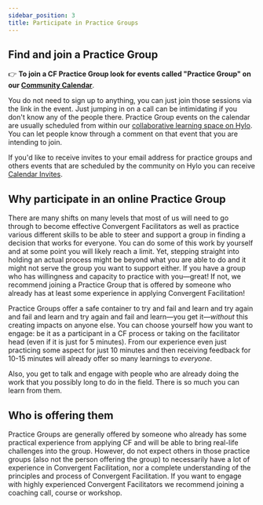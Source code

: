```yaml
---
sidebar_position: 3
title: Participate in Practice Groups
---
```


## Find and join a Practice Group

:point_right: **To join a CF Practice Group look for events called "Practice Group" on our [Community Calendar](/#events-overview)**. 

You do not need to sign up to anything, you can just join those sessions via the link in the event. Just jumping in on a call can be intimidating if you don't know any of the people there. Practice Group events on the calendar are usually scheduled from within our [collaborative learning space on Hylo](/how-to-engage/platforms-and-co-creation/co-create-on-hylo). You can let people know through a comment on that event that you are intending to join. 

 If you'd like to receive invites to your email address for practice groups and others events that are scheduled by the community on Hylo you can receive [Calendar Invites](/how-to-engage/platforms-and-co-creation/calendar-invites).


## Why participate in an online Practice Group
There are many shifts on many levels that most of us will need to go through to become effective Convergent Facilitators as well as practice various different skills to be able to steer and support a group in finding a decision that works for everyone. You can do some of this work by yourself and at some point you will likely reach a limit. Yet, stepping straight into holding an actual process might be beyond what you are able to do and it might not serve the group you want to support either. If you have a group who has willingness and capacity to practice with you—great! If not, we recommend joining a Practice Group that is offered by someone who already has at least some experience in applying Convergent Facilitation!

Practice Groups offer a safe container to try and fail and learn and try again and fail and learn and try again and fail and learn—you get it—*without* this creating impacts on anyone else. You can choose yourself how you want to engage: be it as a participant in a CF process or taking on the facilitator head (even if it is just for 5 minutes). From our experience even just practicing some aspect for just 10 minutes and then receiving feedback for 10-15 minutes will already offer so many learnings to _everyone_.

Also, you get to talk and engage with people who are already doing the work that you possibly long to do in the field. There is so much you can learn from them.

## Who is offering them
Practice Groups are generally offered by someone who already has some practical experience from applying CF and will be able to bring real-life challenges into the group. However, do not expect others in those practice groups (also not the person offering the group) to necessarily have a lot of experience in Convergent Facilitation, nor a complete understanding of the principles and process of Convergent Facilitation. If you want to engage with highly experienced Convergent Facilitators we recommend joining a coaching call, course or workshop. 

